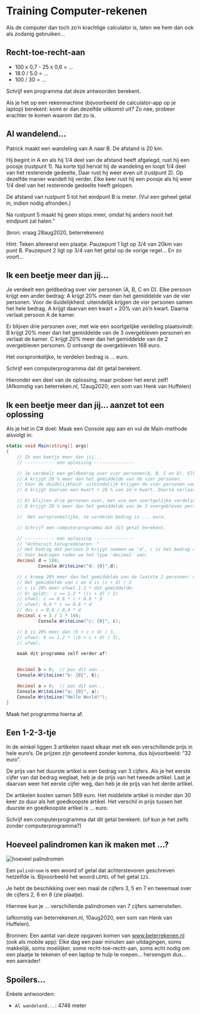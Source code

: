 # Training Computer-rekenen

Als de computer dan toch zo'n krachtige calculator is, laten we hem dan ook als zodanig gebruiken...


## Recht-toe-recht-aan

+ 100 x 0,7 - 25 x 0,6 = ...
+ 18.0 / 5.0 = ...
+ 100 / 30 = ...

Schrijf een programma dat deze antwoorden berekent.

Als je het op een rekenmachine (bijvoorbeeld de calculator-app op je laptop) berekent: komt er dan dezelfde uitkomst uit?
Zo nee, probeer erachter te komen waarom dat zo is.

## Al wandelend...

Patrick maakt een wandeling van A naar B. De afstand is 20 km.

Hij begint in A en als hij 1/4 deel van de afstand heeft afgelegd, rust hij een poosje (rustpunt 1).
Na korte tijd hervat hij de wandeling en loopt 1/4 deel van het resterende gedeelte, Daar rust hij weer even uit (rustpunt 2).
Op dezelfde manier wandelt hij verder. Elke keer rust hij een poosje als hij weer 1/4 deel van het resterende gedeelte heeft gelopen.

De afstand van rustpunt 5 tot het eindpunt B is meter.
(Vul een geheel getal in, indien nodig afronden.)

Na rustpunt 5 maakt hij geen stops meer, omdat hij anders nooit het eindpunt zal halen."


(bron: vraag 28aug2020, beterrekenen)

Hint:
Teken allereerst een plaatje. 
Pauzepunt 1 ligt op 3/4 van 20km van punt B.
Pauzepunt 2 ligt op 3/4 van het getal op de vorige regel...
En zo voort...



## Ik een beetje meer dan jij...

Je verdeelt een geldbedrag over vier personen (A, B, C en D). Elke persoon krijgt een ander bedrag: A krijgt 20% meer dan het gemiddelde van de vier personen. Voor de duidelijkheid: uiteindelijk krijgen de vier personen samen het hele bedrag. A krijgt daarvan een kwart + 20% van zo'n kwart. Daarna verlaat persoon A de kamer.

Er blijven drie personen over, met wie een soortgelijke verdeling plaatsvindt:
B krijgt 20% meer dan het gemiddelde van de 3 overgebleven personen en verlaat de kamer. C krijgt 20% meer dan het gemiddelde van de 2 overgebleven personen. D ontvangt de overgebleven 168 euro.

Het oorspronkelijke, te verdelen bedrag is ... euro.

Schrijf een computerprogramma dat dit getal berekent.

Hieronder een deel van de oplossing, maar probeer het eerst zelf!
(Afkomstig van beterreken.nl, 12aug2020; een som van Henk van Huffelen)

## Ik een beetje meer dan jij... aanzet tot een oplossing

Als je het in C# doet:
Maak een Console app aan en vul de Main-methode alsvolgt in:

```cs
static void Main(string[] args)
{
    // Ik een beetje meer dan jij...
    // ----------- een oplossing ---------------

    // Je verdeelt een geldbedrag over vier personen(A, B, C en D). Elke persoon krijgt een ander bedrag:
    // A krijgt 20 % meer dan het gemiddelde van de vier personen.
    // Voor de duidelijkheid: uiteindelijk krijgen de vier personen samen het hele bedrag.
    // A krijgt daarvan een kwart + 20 % van zo'n kwart. Daarna verlaat persoon A de kamer.

    // Er blijven drie personen over, met wie een soortgelijke verdeling plaatsvindt:
    // B krijgt 20 % meer dan het gemiddelde van de 3 overgebleven personen en verlaat de kamer. C krijgt 20 % meer dan het gemiddelde van de 2 overgebleven personen. D ontvangt de overgebleven 168 euro.

    //  Het oorspronkelijke, te verdelen bedrag is ... euro.

    // Schrijf een computerprogramma dat dit getal berekent.

    // ----------- een oplossing ---------------
    // "Achteruit terugredeneren: "
    // Het bedrag dat persoon D krijgt noemen we 'd', c is het bedrag dat persoon C, krijgt enzovoort...
    // Voor bedragen raden we het type 'decimal' aan:
    decimal d = 168;
            Console.WriteLine("d: {0}",d);

    // c kreeg 20% meer dan het gemiddelde van de laatste 2 personen: c en d.
    // Het gemiddelde van c en d is (c + d) / 2
    // c is 20% meer ofwel 1.2 * dat gemiddelde:
    // Er geldt:  c == 1.2 * ((c + d) / 2)
    // ofwel: c == 0.6 * c + 0.6 * d
    // ofwel: 0.4 * c == 0.6 * d
    // dus c = 0,6 / 0,4 * d
    decimal c = 3 / 2 * 168;
            Console.WriteLine("c: {0}", c);

    // b is 20% meer dan (b + c + d) / 3,
    // ofwel: b == 1.2 * ((b + c + d) / 3),
    // ofwel:

    maak dit programma zelf verder af!


    decimal b = 0;  // pas dit aan...
    Console.WriteLine("b: {0}", b);

    decimal a = 0;  // pas dit aan...
    Console.WriteLine("a: {0}", a);
    Console.WriteLine("Hello World!");
}
```

Maak het programma hierna af.

## Een 1-2-3-tje

In de winkel liggen 3 artikelen naast elkaar met elk een verschillende prijs in hele euro's. De prijzen zijn genoteerd zonder komma, dus bijvoorbeeld: "32 euro".

De prijs van het duurste artikel is een bedrag van 3 cijfers. Als je het eerste cijfer van dat bedrag weglaat, heb je de prijs van het tweede artikel. Laat je daarvan weer het eerste cijfer weg, dan heb je de prijs van het derde artikel.

De artikelen kosten samen 589 euro. Het middelste artikel is minder dan 30 keer zo duur als het goedkoopste artikel. Het verschil in prijs tussen het duurste en goedkoopste artikel is ... euro.

Schrijf een computerprogramma dat dit getal berekent. (of kun je het zelfs zonder computerprogramma?)

## Hoeveel palindromen kan ik maken met ...?

![](figures/trainingHoeveelPalindromen.png "hoeveel palindromen")

Een `palindroom` is een woord of getal dat achterstevoren geschreven hetzelfde is. Bijvoorbeeld het woord `LEPEL` of het getal `121`.

Je hebt de beschikking over een maal de cijfers 3, 5 en 7 en tweemaal over de cijfers 2, 6 en 8 (zie plaatje).

Hiermee kun je ... verschillende palindromen van 7 cijfers samenstellen.

(afkomstig van beterrekenen.nl, 10aug2020, een som van Henk van Huffelen).

Bronnen: Een aantal van deze opgaven komen van
[www.beterrekenen.nl](www.beterrekenen.nl) (ook als mobile app): Elke dag een paar minuten aan uitdagingen, soms makkelijk, soms moeilijker, some recht-toe-recht-aan, soms echt nodig om een plaatje te tekenen of een laptop te hulp te roepen... hersengym dus... een aanrader!

## Spoilers...

Enkele antwoorden:

+ `Al wandelend...`: 4746 meter
